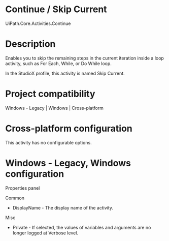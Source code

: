 ﻿# Continue / Skip Current

UiPath.Core.Activities.Continue

# Description

Enables you to skip the remaining steps in the current iteration inside a loop activity, such as For Each, While, or Do While loop.

In the StudioX profile, this activity is named Skip Current.

# Project compatibility

Windows - Legacy | Windows | Cross-platform

# Cross-platform configuration

This activity has no configurable options.

# Windows - Legacy, Windows configuration

Properties panel

Common

* DisplayName - The display name of the activity.

Misc

* Private - If selected, the values of variables and arguments are no longer logged at Verbose level.
